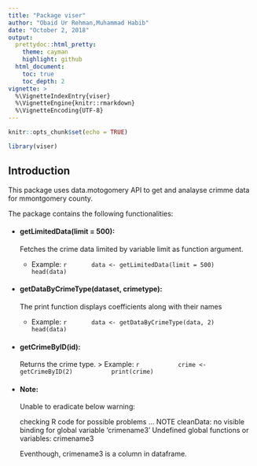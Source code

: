 ```yaml
---
title: "Package viser"
author: "Obaid Ur Rehman,Muhammad Habib"
date: "October 2, 2018"
output:
  prettydoc::html_pretty:
    theme: cayman
    highlight: github
  html_document:
    toc: true
    toc_depth: 2
vignette: >
  %\VignetteIndexEntry{viser}
  %\VignetteEngine{knitr::rmarkdown}
  %\VignetteEncoding{UTF-8}
---
```


```r
knitr::opts_chunk$set(echo = TRUE)
```
```r
library(viser)
```

## Introduction
This package uses data.motogomery API to get and analayse crimme data for mmontgomery county.

The package contains the following functionalities:

* #### getLimitedData(limit = 500):
  Fetches the crime data limited by variable limit as function argument.
    + Example:
        ``` r
        data <- getLimitedData(limit = 500)
        head(data)
        ```
* #### getDataByCrimeType(dataset, crimetype):
  The print function displays coefficients along with their names
    + Example:
        ``` r
        data <- getDataByCrimeType(data, 2)
        head(data)
        ``` 
* #### getCrimeByID(id):
  Returns the crime type.
      > Example:
          ``` r
          crime <- getCrimeByID(2)
          print(crime)
          ```
          
* #### Note:

  Unable to eradicate below warning:
  
    checking R code for possible problems ... NOTE
    cleanData: no visible binding for global variable ‘crimename3’
    Undefined global functions or variables:
      crimename3
      
    Eventhough, crimename3 is a column in dataframe.
